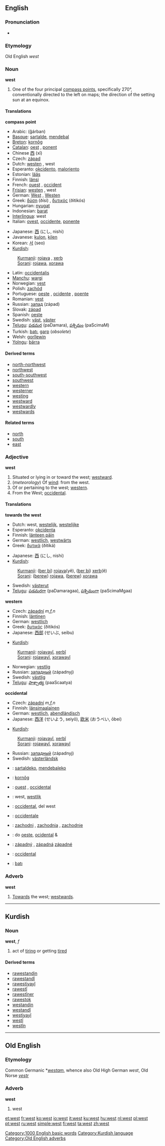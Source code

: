 {{see|West}}

==English==

===Pronunciation===
:{{IPA|/wɛst/}}
:{{SAMPA|/wEst/}}
*{{audio|en-us-west.ogg|Audio (US)}}
===Etymology===
Old English ''west''
===Noun===
'''west'''

# One of the four principal [[compass point]]s, specifically 270°, conventionally directed to the left on maps; the direction of the setting sun at an equinox.

====Translations====
'''compass point'''
{{top}}
*Arabic: {{ARchar|[[غربا|غربًا]]}} (ğárban)
*[[Basque]]: [[sartalde]], [[mendebal]]
*[[Breton]]: [[kornôg]] {{m}}
*[[Catalan]]: [[oest]] {{m}}, [[ponent]] {{m}}
*Chinese [[西]] (xī)
*Czech: [[západ]] {{m}} 
*Dutch: [[westen]] {{n}}, west
*Esperanto: [[okcidento]], [[maloriento]]
*Estonian: [[lääs]]
*Finnish: [[länsi]]
*French: [[ouest]] {{m}}, [[occident]] {{m}}
*[[Frisian]]: [[westen]] {{n}}, west
*German: [[West]] {{m}}, [[Westen]] {{m}}
*Greek: [[δύση]] (ðísi) {{f}}, [[δυτικός]] (ðitikós) {{m}}
*Hungarian: [[nyugat]]
*Indonesian: [[barat]]
*[[Interlingua]]: west
*Italian: [[ovest]], [[occidente]], [[ponente]]
{{mid}}
*Japanese: [[西]] (にし, nishi)
*Javanese: [[kulon]], [[kilen]]
*Korean: [[서]] (seo)
*[[Kurdish]]:
:[[Kurmanji]]: [[rojava]] {{f}}, [[xerb]] {{f}}
:[[Sorani]]: [[rojawa]], [[xorawa]]
*Latin: [[occidentalis]]
*[[Manchu]]: [[wargi]]
*Norwegian: [[vest]]
*Polish: [[zachód]] {{m}}
*Portuguese: [[oeste]] {{m}}, [[ocidente]] {{m}}, [[poente]] {{m}}
*Romanian: [[vest]] {{n}}
*Russian: [[запад]] (západ) {{m}}
*Slovak: [[západ]] {{m}}
*Spanish: [[oeste]] {{m}}
*Swedish: [[väst]], [[väster]]
*[[Telugu]]: [[పడమర]] (paDamara), [[పశ్చిమం]] (paScimaM)
*Turkish: [[batı]], [[garp]] (''obsolete'')
*Welsh: [[gorllewin]] {{m}}
*[[Yolngu]]: [[bärra]]
{{bottom}}

====Derived terms====
* [[north-northwest]]
* [[northwest]]
* [[south-southwest]]
* [[southwest]]
* [[western]]
* [[westerner]]
* [[westing]]
* [[westward]]
* [[westwardly]]
* [[westwards]]

====Related terms====
*[[north]]
*[[south]]
*[[east]]

===Adjective===
'''west'''

# Situated or lying in or toward the west; [[westward]].
# (''meteorology'') Of [[wind]]: from the west.
# Of or pertaining to the west; [[western]].
# From the West; [[occidental]].

====Translations====
'''towards the west'''
{{top}}
*Dutch: west, [[westelijk]], [[westelijke]]
*Esperanto: [[okcidenta]]
*Finnish: [[länteen päin]]
*German: [[westlich]], [[westwärts]]
*Greek: [[δυτικά]] (ðitiká)
{{mid}}
*Japanese: [[西]] (にし, nishi)
*[[Kurdish]]:
:[[Kurmanji]]: ([[ber bi]]) [[rojava]](yê), ([[ber bi]]) [[xerb]](ê) {{f}}
:[[Sorani]]: ([[berew]]) [[rojawa]], ([[berew]]) [[xorawa]]
*Swedish: [[västerut]]
*[[Telugu]]: [[పడమరగా]] (paDamaragaa), [[పశ్చిమంగా]] (paScimaMgaa)
{{bottom}}

'''western'''
{{top}}
*Czech: [[západní]] ''m,f,n''
*Finnish: [[läntinen]]
*German: [[westlich]]
*Greek: [[δυτικός]] (ðitikós) {{m}}
*Japanese: [[西部]] (せいぶ, seibu)
{{mid}}
*[[Kurdish]]:
:[[Kurmanji]]: [[rojavayî]], [[xerbî]]
:[[Sorani]]: [[rojawayî]], [[xorawayî]]
*Norwegian: [[vestlig]]
*Russian: [[западный]] (západnyj)
*Swedish: [[västlig]]
*[[Telugu]]: [[పాశ్చాత్య]] (paaScaatya)
{{bottom}}

'''occidental'''
{{top}}
*Czech: [[západní]] ''m,f,n''
*Finnish: [[länsimaalainen]]
*German: [[westlich]], [[abendländisch]]
*Japanese: [[西洋]] (せいよう, seiyō), [[欧米]] (おうべい, ōbei)
{{mid}}
*[[Kurdish]]:
:[[Kurmanji]]: [[rojavayî]], [[xerbî]]
:[[Sorani]]: [[rojawayî]], [[xorawayî]]
*Russian: [[западный]] (západnyj)
*Swedish: [[västerländsk]]
{{bottom}}

{{checktrans}}

*{{ttbc|Basque}}: [[sartaldeko]], [[mendebaleko]]
*{{ttbc|Breton}}: [[kornôg]]
*{{ttbc|French}}: [[ouest]] {{m}}, [[occidental]] {{m}}
*{{ttbc|Frisian}}: west, [[westlik]]
*{{ttbc|Interlingua}}: [[occidental]], del west
*{{ttbc|Italian}}: [[occidentale]]
*{{ttbc|Polish}}: [[zachodni]] {{m}}, [[zachodnia]] {{f}}, [[zachodnie]] {{n}}
*{{ttbc|Portuguese}}: do [[oeste]], [[ocidental]] {{m}} & {{f}}
*{{ttbc|Slovak}}: [[západný]] {{m}}, [[západná]] {{f}} [[západné]] {{n}}
*{{ttbc|Spanish}}: [[occidental]]
*{{ttbc|Turkish}}: [[batı]]

===Adverb===
'''west'''

# [[towards|Towards]] the west; [[westwards]].

[[Category:1000 English basic words]]

----

==Kurdish==
===Noun===
'''west''', ''f''
# act of [[tiring]] or getting [[tired]]

====Derived terms====
*[[rawestandin]]
*[[rawestandî]]
*[[rawestiyayî]]
*[[rawestî]]
*[[rawestîner]]
*[[rawestok]]
*[[westandin]]
*[[westandî]]
*[[westiyayî]]
*[[westî]]
*[[westîn]]

[[Category:Kurdish language]]

----

==Old English==
===Etymology===
Common Germanic *''[[westam]]'', whence also Old High German ''west'', Old Norse ''[[vestr]]''
===Adverb===
'''west'''

# west

[[Category:Old English adverbs]]

[[et:west]]
[[fr:west]]
[[ko:west]]
[[io:west]]
[[it:west]]
[[ku:west]]
[[hu:west]]
[[nl:west]]
[[pl:west]]
[[pt:west]]
[[ru:west]]
[[simple:west]]
[[fi:west]]
[[ta:west]]
[[zh:west]]